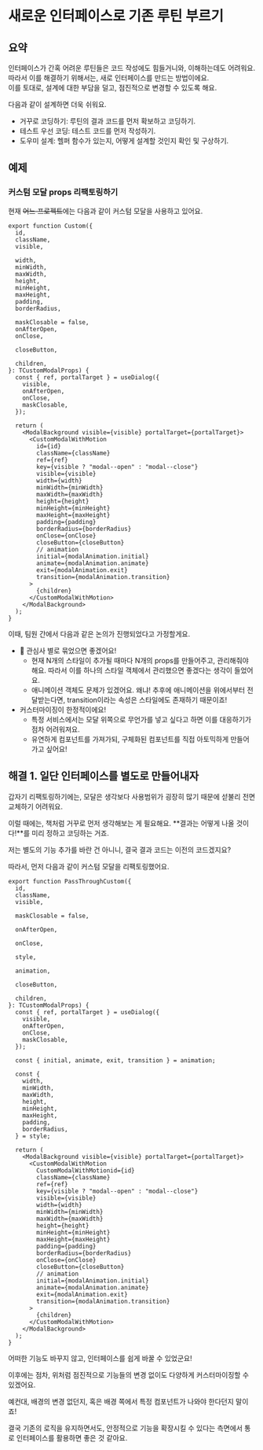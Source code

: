 # 새로운 인터페이스로 기존 루틴 부르기

## 요약

인터페이스가 간혹 어려운 루틴들은 코드 작성에도 힘들거니와, 이해하는데도 어려워요.  
따라서 이를 해결하기 위해서는, 새로 인터페이스를 만드는 방법이에요.  
이를 토대로, 설계에 대한 부담을 덜고, 점진적으로 변경할 수 있도록 해요.

다음과 같이 설계하면 더욱 쉬워요.

- 거꾸로 코딩하기: 루틴의 결과 코드를 먼저 확보하고 코딩하기.
- 테스트 우선 코딩: 테스트 코드를 먼저 작성하기.
- 도우미 설계: 헬퍼 함수가 있는지, 어떻게 설계할 것인지 확인 및 구상하기.

## 예제

### 커스텀 모달 props 리팩토링하기

현재 ~~어느 프로젝트~~에는 다음과 같이 커스텀 모달을 사용하고 있어요.

```tsx
export function Custom({
  id,
  className,
  visible,

  width,
  minWidth,
  maxWidth,
  height,
  minHeight,
  maxHeight,
  padding,
  borderRadius,

  maskClosable = false,
  onAfterOpen,
  onClose,

  closeButton,

  children,
}: TCustomModalProps) {
  const { ref, portalTarget } = useDialog({
    visible,
    onAfterOpen,
    onClose,
    maskClosable,
  });

  return (
    <ModalBackground visible={visible} portalTarget={portalTarget}>
      <CustomModalWithMotion
        id={id}
        className={className}
        ref={ref}
        key={visible ? "modal--open" : "modal--close"}
        visible={visible}
        width={width}
        minWidth={minWidth}
        maxWidth={maxWidth}
        height={height}
        minHeight={minHeight}
        maxHeight={maxHeight}
        padding={padding}
        borderRadius={borderRadius}
        onClose={onClose}
        closeButton={closeButton}
        // animation
        initial={modalAnimation.initial}
        animate={modalAnimation.animate}
        exit={modalAnimation.exit}
        transition={modalAnimation.transition}
      >
        {children}
      </CustomModalWithMotion>
    </ModalBackground>
  );
}
```

이때, 팀원 간에서 다음과 같은 논의가 진행되었다고 가정할게요.

- 🚨 관심사 별로 묶었으면 좋겠어요!
  - 현재 N개의 스타일이 추가될 때마다 N개의 props를 만들어주고, 관리해줘야 해요. 따라서 이를 하나의 스타일 객체에서 관리했으면 좋겠다는 생각이 들었어요.
  - 애니메이션 객체도 문제가 있겠어요. 왜냐! 추후에 애니메이션을 위에서부터 전달받는다면, transition이라는 속성은 스타일에도 존재하기 때문이죠!
- 커스터마이징이 한정적이에요!
  - 특정 서비스에서는 모달 위쪽으로 무언가를 넣고 싶다고 하면 이를 대응하기가 점차 어려워져요.
  - 유연하게 컴포넌트를 가져가되, 구체화된 컴포넌트를 직접 아토믹하게 만들어가고 싶어요!

## 해결 1. 일단 인터페이스를 별도로 만들어내자

갑자기 리팩토링하기에는, 모달은 생각보다 사용범위가 굉장히 많기 때문에 섣불리 전면교체하기 어려워요.

이럴 때에는, 책처럼 거꾸로 먼저 생각해보는 게 필요해요. **결과는 어떻게 나올 것이다!**를 미리 정하고 코딩하는 거죠.

저는 별도의 기능 추가를 바란 건 아니니, 결국 결과 코드는 이전의 코드겠지요?

따라서, 먼저 다음과 같이 커스텀 모달을 리팩토링했어요.

```tsx
export function PassThroughCustom({
  id,
  className,
  visible,

  maskClosable = false,

  onAfterOpen,

  onClose,

  style,

  animation,

  closeButton,

  children,
}: TCustomModalProps) {
  const { ref, portalTarget } = useDialog({
    visible,
    onAfterOpen,
    onClose,
    maskClosable,
  });

  const { initial, animate, exit, transition } = animation;

  const {
    width,
    minWidth,
    maxWidth,
    height,
    minHeight,
    maxHeight,
    padding,
    borderRadius,
  } = style;

  return (
    <ModalBackground visible={visible} portalTarget={portalTarget}>
      <CustomModalWithMotion
        CustomModalWithMotionid={id}
        className={className}
        ref={ref}
        key={visible ? "modal--open" : "modal--close"}
        visible={visible}
        width={width}
        minWidth={minWidth}
        maxWidth={maxWidth}
        height={height}
        minHeight={minHeight}
        maxHeight={maxHeight}
        padding={padding}
        borderRadius={borderRadius}
        onClose={onClose}
        closeButton={closeButton}
        // animation
        initial={modalAnimation.initial}
        animate={modalAnimation.animate}
        exit={modalAnimation.exit}
        transition={modalAnimation.transition}
      >
        {children}
      </CustomModalWithMotion>
    </ModalBackground>
  );
}
```

어떠한 기능도 바꾸지 않고, 인터페이스를 쉽게 바꿀 수 있었군요!

이후에는 점차, 위처럼 점진적으로 기능들의 변경 없이도 다양하게 커스터마이징할 수 있겠어요.

예컨대, 배경의 변경 없던지, 혹은 배경 쪽에서 특정 컴포넌트가 나와야 한다던지 말이죠!

결국 기존의 로직을 유지하면서도, 안정적으로 기능을 확장시킬 수 있다는 측면에서 통로 인터페이스를 활용하면 좋은 것 같아요.
